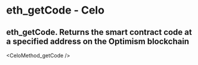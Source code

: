 # eth_getCode  - Celo

## eth_getCode.  Returns the smart contract code at a specified address on the Optimism blockchain


<CeloMethod_getCode />

